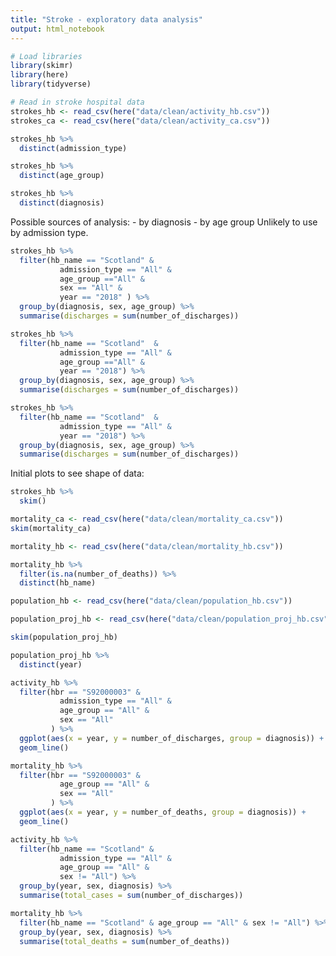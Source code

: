 ```yaml
---
title: "Stroke - exploratory data analysis"
output: html_notebook
---
```


```r
# Load libraries
library(skimr)
library(here)
library(tidyverse)
```

```r
# Read in stroke hospital data
strokes_hb <- read_csv(here("data/clean/activity_hb.csv"))
strokes_ca <- read_csv(here("data/clean/activity_ca.csv"))
```

```r
strokes_hb %>% 
  distinct(admission_type)

strokes_hb %>% 
  distinct(age_group)

strokes_hb %>% 
  distinct(diagnosis)

```
Possible sources of analysis:
- by diagnosis
- by age group
Unlikely to use by admission type.

```r
strokes_hb %>% 
  filter(hb_name == "Scotland" & 
           admission_type == "All" &
           age_group =="All" & 
           sex == "All" & 
           year == "2018" ) %>% 
  group_by(diagnosis, sex, age_group) %>% 
  summarise(discharges = sum(number_of_discharges))

```

```r
strokes_hb %>% 
  filter(hb_name == "Scotland"  & 
           admission_type == "All" &
           age_group =="All" & 
           year == "2018") %>% 
  group_by(diagnosis, sex, age_group) %>% 
  summarise(discharges = sum(number_of_discharges))

```

```r
strokes_hb %>% 
  filter(hb_name == "Scotland"  & 
           admission_type == "All" & 
           year == "2018") %>% 
  group_by(diagnosis, sex, age_group) %>% 
  summarise(discharges = sum(number_of_discharges))
```

Initial plots to see shape of data:

```r
strokes_hb %>% 
  skim()
```
```r
mortality_ca <- read_csv(here("data/clean/mortality_ca.csv"))
skim(mortality_ca)
```

```r
mortality_hb <- read_csv(here("data/clean/mortality_hb.csv")) 

mortality_hb %>% 
  filter(is.na(number_of_deaths)) %>% 
  distinct(hb_name)
```

```r
population_hb <- read_csv(here("data/clean/population_hb.csv"))
```


```r
population_proj_hb <- read_csv(here("data/clean/population_proj_hb.csv")) 

skim(population_proj_hb)
```

```r
population_proj_hb %>% 
  distinct(year)
```

```r
activity_hb %>% 
  filter(hbr == "S92000003" &
           admission_type == "All" &
           age_group == "All" &
           sex == "All"
         ) %>% 
  ggplot(aes(x = year, y = number_of_discharges, group = diagnosis)) +
  geom_line()
```

```r
mortality_hb %>% 
  filter(hbr == "S92000003" &
           age_group == "All" &
           sex == "All"
         ) %>% 
  ggplot(aes(x = year, y = number_of_deaths, group = diagnosis)) +
  geom_line()
```

```r
activity_hb %>% 
  filter(hb_name == "Scotland" &
           admission_type == "All" &
           age_group == "All" &
           sex != "All") %>% 
  group_by(year, sex, diagnosis) %>% 
  summarise(total_cases = sum(number_of_discharges))
```
 
```r
mortality_hb %>% 
  filter(hb_name == "Scotland" & age_group == "All" & sex != "All") %>% 
  group_by(year, sex, diagnosis) %>% 
  summarise(total_deaths = sum(number_of_deaths))
```
 
 